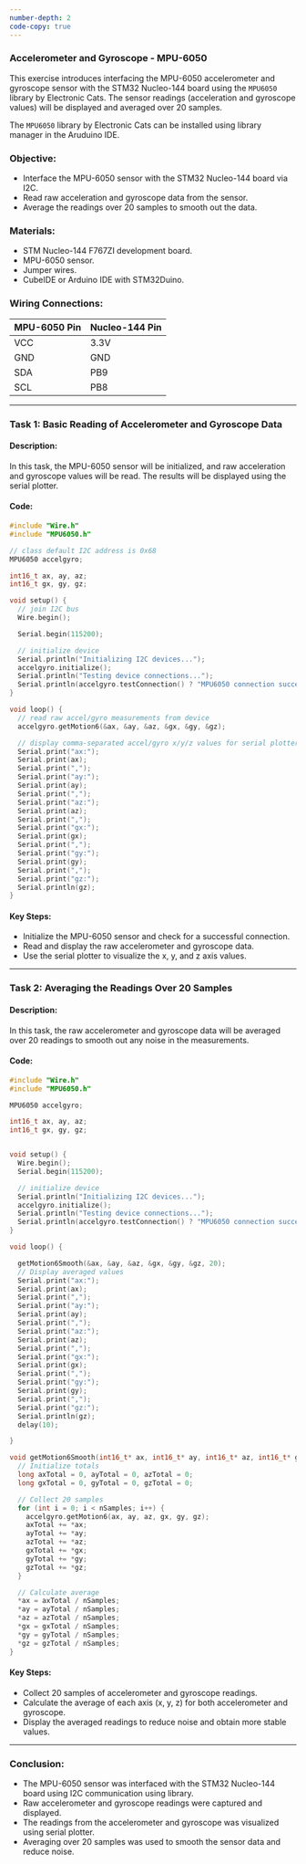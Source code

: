 ```yaml
---
number-depth: 2
code-copy: true
---
```



### **Accelerometer and Gyroscope - MPU-6050**

This exercise introduces interfacing the MPU-6050 accelerometer and gyroscope sensor with the STM32 Nucleo-144 board using the `MPU6050` library by Electronic Cats. The sensor readings (acceleration and gyroscope values) will be displayed and averaged over 20 samples.

::: {.callout-note}
The `MPU6050` library by Electronic Cats can be installed using library manager in the Aruduino IDE.
:::

### **Objective:**
- Interface the MPU-6050 sensor with the STM32 Nucleo-144 board via I2C.
- Read raw acceleration and gyroscope data from the sensor.
- Average the readings over 20 samples to smooth out the data.

### **Materials:**
- STM Nucleo-144 F767ZI development board.
- MPU-6050 sensor.
- Jumper wires.
- CubeIDE or Arduino IDE with STM32Duino.

### **Wiring Connections:**
| MPU-6050 Pin | Nucleo-144 Pin |
|--------------|----------------|
| VCC          | 3.3V           |
| GND          | GND            |
| SDA          | PB9            |
| SCL          | PB8            |

---

### **Task 1: Basic Reading of Accelerometer and Gyroscope Data**

#### **Description:**
In this task, the MPU-6050 sensor will be initialized, and raw acceleration and gyroscope values will be read. The results will be displayed using the serial plotter.

#### **Code:**
```cpp
#include "Wire.h"
#include "MPU6050.h"

// class default I2C address is 0x68
MPU6050 accelgyro;

int16_t ax, ay, az;
int16_t gx, gy, gz;

void setup() {
  // join I2C bus
  Wire.begin();

  Serial.begin(115200);

  // initialize device
  Serial.println("Initializing I2C devices...");
  accelgyro.initialize();
  Serial.println("Testing device connections...");
  Serial.println(accelgyro.testConnection() ? "MPU6050 connection successful" : "MPU6050 connection failed");
}

void loop() {
  // read raw accel/gyro measurements from device
  accelgyro.getMotion6(&ax, &ay, &az, &gx, &gy, &gz);

  // display comma-separated accel/gyro x/y/z values for serial plotter
  Serial.print("ax:");
  Serial.print(ax);
  Serial.print(",");
  Serial.print("ay:");
  Serial.print(ay);
  Serial.print(",");
  Serial.print("az:");
  Serial.print(az);
  Serial.print(",");
  Serial.print("gx:");
  Serial.print(gx);
  Serial.print(",");
  Serial.print("gy:");
  Serial.print(gy);
  Serial.print(",");
  Serial.print("gz:");
  Serial.println(gz);
}
```

#### **Key Steps:**
- Initialize the MPU-6050 sensor and check for a successful connection.
- Read and display the raw accelerometer and gyroscope data.
- Use the serial plotter to visualize the x, y, and z axis values.

---

### **Task 2: Averaging the Readings Over 20 Samples**

#### **Description:**
In this task, the raw accelerometer and gyroscope data will be averaged over 20 readings to smooth out any noise in the measurements.

#### **Code:**
```cpp
#include "Wire.h"
#include "MPU6050.h"

MPU6050 accelgyro;

int16_t ax, ay, az;
int16_t gx, gy, gz;


void setup() {
  Wire.begin();
  Serial.begin(115200);

  // initialize device
  Serial.println("Initializing I2C devices...");
  accelgyro.initialize();
  Serial.println("Testing device connections...");
  Serial.println(accelgyro.testConnection() ? "MPU6050 connection successful" : "MPU6050 connection failed");
}

void loop() {

  getMotion6Smooth(&ax, &ay, &az, &gx, &gy, &gz, 20);
  // Display averaged values
  Serial.print("ax:");
  Serial.print(ax);
  Serial.print(",");
  Serial.print("ay:");
  Serial.print(ay);
  Serial.print(",");
  Serial.print("az:");
  Serial.print(az);
  Serial.print(",");
  Serial.print("gx:");
  Serial.print(gx);
  Serial.print(",");
  Serial.print("gy:");
  Serial.print(gy);
  Serial.print(",");
  Serial.print("gz:");
  Serial.println(gz);
  delay(10);

}

void getMotion6Smooth(int16_t* ax, int16_t* ay, int16_t* az, int16_t* gx, int16_t* gy, int16_t* gz, int nSamples) {
  // Initialize totals
  long axTotal = 0, ayTotal = 0, azTotal = 0;
  long gxTotal = 0, gyTotal = 0, gzTotal = 0;

  // Collect 20 samples
  for (int i = 0; i < nSamples; i++) {
    accelgyro.getMotion6(ax, ay, az, gx, gy, gz);
    axTotal += *ax;
    ayTotal += *ay;
    azTotal += *az;
    gxTotal += *gx;
    gyTotal += *gy;
    gzTotal += *gz;
  }

  // Calculate average
  *ax = axTotal / nSamples;
  *ay = ayTotal / nSamples;
  *az = azTotal / nSamples;
  *gx = gxTotal / nSamples;
  *gy = gyTotal / nSamples;
  *gz = gzTotal / nSamples;
}
```

#### **Key Steps:**
- Collect 20 samples of accelerometer and gyroscope readings.
- Calculate the average of each axis (x, y, z) for both accelerometer and gyroscope.
- Display the averaged readings to reduce noise and obtain more stable values.

---

### **Conclusion:**
- The MPU-6050 sensor was interfaced with the STM32 Nucleo-144 board using I2C communication using library.
- Raw accelerometer and gyroscope readings were captured and displayed.
- The readings from the accelerometer and gyroscope was visualized using serial plotter.
- Averaging over 20 samples was used to smooth the sensor data and reduce noise.